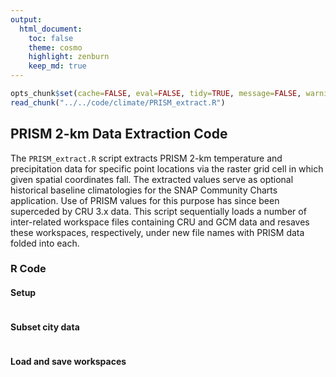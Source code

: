 ```yaml
---
output:
  html_document:
    toc: false
    theme: cosmo
    highlight: zenburn
    keep_md: true
---
```


```r
opts_chunk$set(cache=FALSE, eval=FALSE, tidy=TRUE, message=FALSE, warning=FALSE)
read_chunk("../../code/climate/PRISM_extract.R")
```

##
##
## PRISM 2-km Data Extraction Code

The `PRISM_extract.R` script extracts PRISM 2-km temperature and precipitation data for specific point locations via the raster grid cell in which given spatial coordinates fall.
The extracted values serve as optional historical baseline climatologies for the SNAP Community Charts application.
Use of PRISM values for this purpose has since been superceded by CRU 3.x data.
This script sequentially loads a number of inter-related workspace files containing CRU and GCM data and resaves these workspaces, respectively, under new file names with PRISM data folded into each.

### **R** Code

#### Setup

```r
```

#### Subset city data

```r
```

#### Load and save workspaces

```r
```
